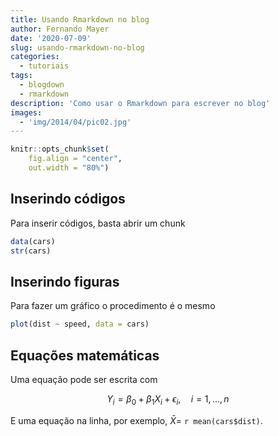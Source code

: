 ```yaml
---
title: Usando Rmarkdown no blog
author: Fernando Mayer
date: '2020-07-09'
slug: usando-rmarkdown-no-blog
categories:
  - tutoriais
tags:
  - blogdown
  - rmarkdown
description: 'Como usar o Rmarkdown para escrever no blog'
images:
  - 'img/2014/04/pic02.jpg'
---
```


```r
knitr::opts_chunk$set(
    fig.align = "center",
    out.width = "80%")
```

## Inserindo códigos

Para inserir códigos, basta abrir um chunk

```r
data(cars)
str(cars)
```

## Inserindo figuras

Para fazer um gráfico o procedimento é o mesmo

```r
plot(dist ~ speed, data = cars)
```

## Equações matemáticas

Uma equação pode ser escrita com

$$
Y_i = \beta_0 + \beta_1 X_i + \epsilon_i, \quad i = 1, \ldots, n
$$

E uma equação na linha, por exemplo, $\bar{X} =$ `r mean(cars$dist)`.
